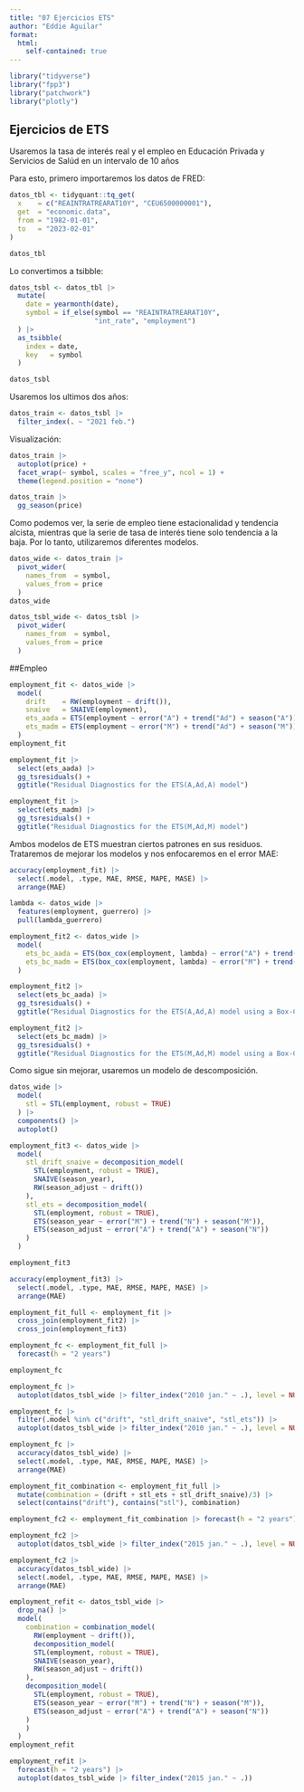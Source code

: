 ```yaml
---
title: "07 Ejercicios ETS"
author: "Eddie Aguilar"
format: 
  html:
    self-contained: true
---
```


```r
library("tidyverse")
library("fpp3") 
library("patchwork")
library("plotly")
```

## Ejercicios de ETS

Usaremos la tasa de interés real y el empleo en Educación Privada y Servicios de Salúd en un intervalo de 10 años

Para esto, primero importaremos los datos de FRED:

```r
datos_tbl <- tidyquant::tq_get(
  x    = c("REAINTRATREARAT10Y", "CEU6500000001"), 
  get  = "economic.data",
  from = "1982-01-01",
  to   = "2023-02-01"
)
```

```r
datos_tbl
```

Lo convertimos a tsibble:

```r
datos_tsbl <- datos_tbl |> 
  mutate(
    date = yearmonth(date),
    symbol = if_else(symbol == "REAINTRATREARAT10Y",
                     "int_rate", "employment")
  ) |> 
  as_tsibble(
    index = date,
    key   = symbol
  )

datos_tsbl
```

Usaremos los ultimos dos años:

```r
datos_train <- datos_tsbl |> 
  filter_index(. ~ "2021 feb.")
```

Visualización:

```r
datos_train |> 
  autoplot(price) +
  facet_wrap(~ symbol, scales = "free_y", ncol = 1) +
  theme(legend.position = "none")
```

```r
datos_train |> 
  gg_season(price)
```

Como podemos ver, la serie de empleo tiene estacionalidad y tendencia alcista, mientras que la serie de tasa de interés tiene solo tendencia a la baja. Por lo tanto, utilizaremos diferentes modelos.

```r
datos_wide <- datos_train |> 
  pivot_wider(
    names_from  = symbol,
    values_from = price
  )
datos_wide
```

```r
datos_tsbl_wide <- datos_tsbl |> 
  pivot_wider(
    names_from  = symbol,
    values_from = price
  )
```

##Empleo

```r
employment_fit <- datos_wide |> 
  model(
    drift    = RW(employment ~ drift()),
    snaive   = SNAIVE(employment),
    ets_aada = ETS(employment ~ error("A") + trend("Ad") + season("A")),
    ets_madm = ETS(employment ~ error("M") + trend("Ad") + season("M"))
  )
employment_fit
```

```r
employment_fit |> 
  select(ets_aada) |> 
  gg_tsresiduals() +
  ggtitle("Residual Diagnostics for the ETS(A,Ad,A) model")
```

```r
employment_fit |> 
  select(ets_madm) |> 
  gg_tsresiduals() +
  ggtitle("Residual Diagnostics for the ETS(M,Ad,M) model")
```

Ambos modelos de ETS muestran ciertos patrones en sus residuos. Trataremos de mejorar los modelos y nos enfocaremos en el error MAE:

```r
accuracy(employment_fit) |> 
  select(.model, .type, MAE, RMSE, MAPE, MASE) |> 
  arrange(MAE)
```

```r
lambda <- datos_wide |> 
  features(employment, guerrero) |> 
  pull(lambda_guerrero)

employment_fit2 <- datos_wide |> 
  model(
    ets_bc_aada = ETS(box_cox(employment, lambda) ~ error("A") + trend("Ad") + season("A")),
    ets_bc_madm = ETS(box_cox(employment, lambda) ~ error("M") + trend("Ad") + season("M"))
  )
```

```r
employment_fit2 |> 
  select(ets_bc_aada) |> 
  gg_tsresiduals() +
  ggtitle("Residual Diagnostics for the ETS(A,Ad,A) model using a Box-Cox transformation")
```

```r
employment_fit2 |> 
  select(ets_bc_madm) |> 
  gg_tsresiduals() +
  ggtitle("Residual Diagnostics for the ETS(M,Ad,M) model using a Box-Cox transformation")
```

Como sigue sin mejorar, usaremos un modelo de descomposición.

```r
datos_wide |> 
  model(
    stl = STL(employment, robust = TRUE)
  ) |> 
  components() |> 
  autoplot()
```

```r
employment_fit3 <- datos_wide |> 
  model(
    stl_drift_snaive = decomposition_model(
      STL(employment, robust = TRUE),
      SNAIVE(season_year),
      RW(season_adjust ~ drift())
    ),
    stl_ets = decomposition_model(
      STL(employment, robust = TRUE),
      ETS(season_year ~ error("M") + trend("N") + season("M")),
      ETS(season_adjust ~ error("A") + trend("A") + season("N"))
    )
  )

employment_fit3
```

```r
accuracy(employment_fit3) |> 
  select(.model, .type, MAE, RMSE, MAPE, MASE) |> 
  arrange(MAE)
```

```r
employment_fit_full <- employment_fit |> 
  cross_join(employment_fit2) |> 
  cross_join(employment_fit3)

employment_fc <- employment_fit_full |> 
  forecast(h = "2 years")

employment_fc
```

```r
employment_fc |> 
  autoplot(datos_tsbl_wide |> filter_index("2010 jan." ~ .), level = NULL)
```

```r
employment_fc |> 
  filter(.model %in% c("drift", "stl_drift_snaive", "stl_ets")) |> 
  autoplot(datos_tsbl_wide |> filter_index("2010 jan." ~ .), level = NULL)
```

```r
employment_fc |> 
  accuracy(datos_tsbl_wide) |> 
  select(.model, .type, MAE, RMSE, MAPE, MASE) |> 
  arrange(MAE)
```

```r
employment_fit_combination <- employment_fit_full |> 
  mutate(combination = (drift + stl_ets + stl_drift_snaive)/3) |> 
  select(contains("drift"), contains("stl"), combination) 

employment_fc2 <- employment_fit_combination |> forecast(h = "2 years")

employment_fc2 |> 
  autoplot(datos_tsbl_wide |> filter_index("2015 jan." ~ .), level = NULL)
```

```r
employment_fc2 |> 
  accuracy(datos_tsbl_wide) |> 
  select(.model, .type, MAE, RMSE, MAPE, MASE) |> 
  arrange(MAE)
```

```r
employment_refit <- datos_tsbl_wide |> 
  drop_na() |> 
  model(
    combination = combination_model(
      RW(employment ~ drift()),
      decomposition_model(
      STL(employment, robust = TRUE),
      SNAIVE(season_year),
      RW(season_adjust ~ drift())
    ),
    decomposition_model(
      STL(employment, robust = TRUE),
      ETS(season_year ~ error("M") + trend("N") + season("M")),
      ETS(season_adjust ~ error("A") + trend("A") + season("N"))
    )
    )
  )
employment_refit
```

```r
employment_refit |> 
  forecast(h = "2 years") |> 
  autoplot(datos_tsbl_wide |> filter_index("2015 jan." ~ .))
```

